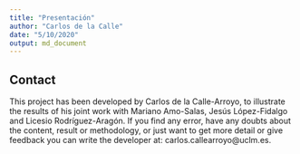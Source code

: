 ---
title: "Presentación"
author: "Carlos de la Calle"
date: "5/10/2020"
output: md_document
---


## Contact

This project has been developed by Carlos de la Calle-Arroyo, to illustrate the results of his joint work with Mariano Amo-Salas, Jesús López-Fidalgo and Licesio Rodríguez-Aragón. If you find any error, have any doubts about the content, result or methodology, or just want to get more detail or give feedback you can write the developer at: carlos.callearroyo@uclm.es. 
